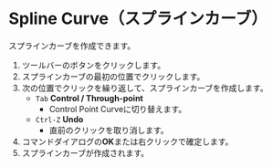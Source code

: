 
# Spline Curve（スプラインカーブ）

<Reference shortcut="" command="Spline Curve" button="ツールバー" />

スプラインカーブを作成できます。

1. ツールバーのボタンをクリックします。
2. スプラインカーブの最初の位置でクリックします。
3. 次の位置でクリックを繰り返して、スプラインカーブを作成します。
   - `Tab` **Control /  Through-point**
      - Control Point Curveに切り替えます。
   - `Ctrl-Z` **Undo**
      - 直前のクリックを取り消します。
4. コマンドダイアログの**OK**または右クリックで確定します。
5. スプラインカーブが作成されます。